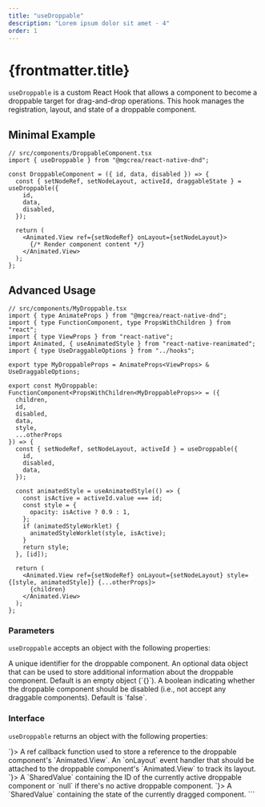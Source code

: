```yaml
---
title: "useDroppable"
description: "Lorem ipsum dolor sit amet - 4"
order: 1
---
```


# {frontmatter.title}

`useDroppable` is a custom React Hook that allows a component to become a droppable target for drag-and-drop operations. This hook manages the registration, layout, and state of a droppable component.

## Minimal Example

```tsx
// src/components/DroppableComponent.tsx
import { useDroppable } from "@mgcrea/react-native-dnd";

const DroppableComponent = ({ id, data, disabled }) => {
  const { setNodeRef, setNodeLayout, activeId, draggableState } = useDroppable({
    id,
    data,
    disabled,
  });

  return (
    <Animated.View ref={setNodeRef} onLayout={setNodeLayout}>
      {/* Render component content */}
    </Animated.View>
  );
};
```

## Advanced Usage

```tsx
// src/components/MyDroppable.tsx
import { type AnimateProps } from "@mgcrea/react-native-dnd";
import { type FunctionComponent, type PropsWithChildren } from "react";
import { type ViewProps } from "react-native";
import Animated, { useAnimatedStyle } from "react-native-reanimated";
import { type UseDraggableOptions } from "../hooks";

export type MyDroppableProps = AnimateProps<ViewProps> & UseDraggableOptions;

export const MyDroppable: FunctionComponent<PropsWithChildren<MyDroppableProps>> = ({
  children,
  id,
  disabled,
  data,
  style,
  ...otherProps
}) => {
  const { setNodeRef, setNodeLayout, activeId } = useDroppable({
    id,
    disabled,
    data,
  });

  const animatedStyle = useAnimatedStyle(() => {
    const isActive = activeId.value === id;
    const style = {
      opacity: isActive ? 0.9 : 1,
    };
    if (animatedStyleWorklet) {
      animatedStyleWorklet(style, isActive);
    }
    return style;
  }, [id]);

  return (
    <Animated.View ref={setNodeRef} onLayout={setNodeLayout} style={[style, animatedStyle]} {...otherProps}>
      {children}
    </Animated.View>
  );
};
```

### Parameters

`useDroppable` accepts an object with the following properties:

<Properties>
  <Property name="id" type="UniqueIdentifier">
    A unique identifier for the droppable component.
  </Property>
  <Property name="data" type="Data" optional defaultValue={`{}`}>
    An optional data object that can be used to store additional information about the droppable component.
    Default is an empty object (`{}`).
  </Property>
  <Property name="disabled" type="boolean" optional defaultValue={`false`}>
    A boolean indicating whether the droppable component should be disabled (i.e., not accept any draggable
    components). Default is `false`.
  </Property>
</Properties>

### Interface

`useDroppable` returns an object with the following properties:

<Properties>
  <Property name="setNodeRef" type={`RefCallback<Animated.View>`}>
    A ref callback function used to store a reference to the droppable component's `Animated.View`.
  </Property>
  <Property name="setNodeLayout" type={`ViewProps["onLayout"]"`}>
    An `onLayout` event handler that should be attached to the droppable component's `Animated.View` to track
    its layout.
  </Property>
  <Property name="activeId" type={`SharedValue<UniqueIdentifier | null>`}>
    A `SharedValue` containing the ID of the currently active droppable component or `null` if there's no
    active droppable component.
  </Property>
  <Property name="draggableState" type={`SharedValue<DraggableState>`}>
    A `SharedValue` containing the state of the currently dragged component.
  </Property>
</Properties>
```
